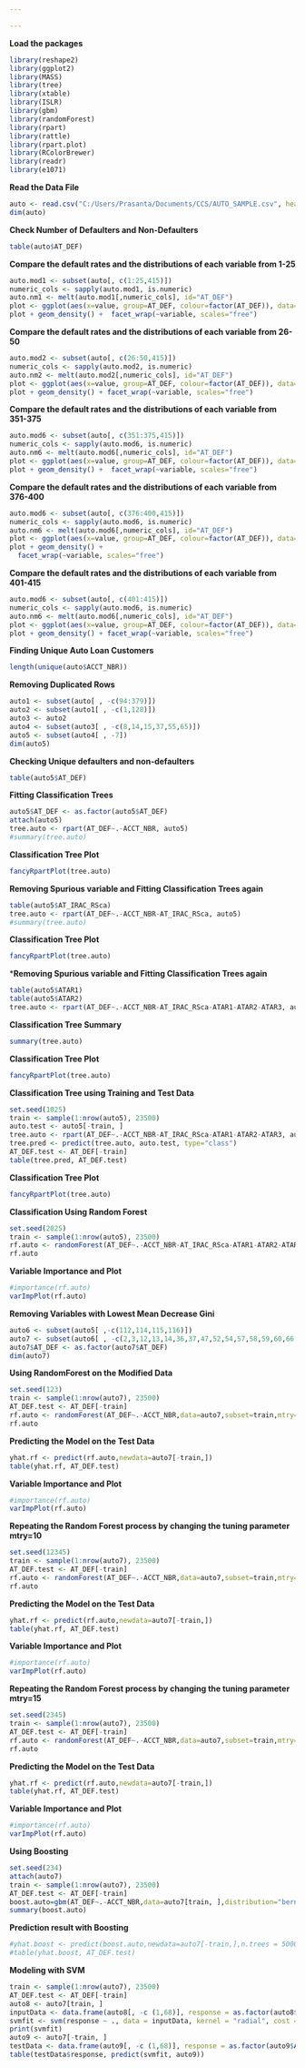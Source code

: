 ```yaml
---

---
```


**Load the packages**
```r
library(reshape2)
library(ggplot2)
library(MASS)
library(tree)
library(xtable)
library(ISLR)
library(gbm)
library(randomForest)
library(rpart)
library(rattle)
library(rpart.plot)
library(RColorBrewer)
library(readr)
library(e1071)
```

**Read the Data File**
```r
auto <- read.csv("C:/Users/Prasanta/Documents/CCS/AUTO_SAMPLE.csv", header = TRUE)
dim(auto)
```

**Check Number of Defaulters and Non-Defaulters**
```r
table(auto$AT_DEF)
```

**Compare the default rates and the distributions of each variable from 1-25**
```r
auto.mod1 <- subset(auto[, c(1:25,415)])
numeric_cols <- sapply(auto.mod1, is.numeric)
auto.nm1 <- melt(auto.mod1[,numeric_cols], id="AT_DEF")
plot <- ggplot(aes(x=value, group=AT_DEF, colour=factor(AT_DEF)), data=auto.nm1)
plot + geom_density() +  facet_wrap(~variable, scales="free")
```

**Compare the default rates and the distributions of each variable from 26-50**
```r
auto.mod2 <- subset(auto[, c(26:50,415)])
numeric_cols <- sapply(auto.mod2, is.numeric)
auto.nm2 <- melt(auto.mod2[,numeric_cols], id="AT_DEF")
plot <- ggplot(aes(x=value, group=AT_DEF, colour=factor(AT_DEF)), data=auto.nm2)
plot + geom_density() + facet_wrap(~variable, scales="free")
```

**Compare the default rates and the distributions of each variable from 351-375**
```r
auto.mod6 <- subset(auto[, c(351:375,415)])
numeric_cols <- sapply(auto.mod6, is.numeric)
auto.nm6 <- melt(auto.mod6[,numeric_cols], id="AT_DEF")
plot <- ggplot(aes(x=value, group=AT_DEF, colour=factor(AT_DEF)), data=auto.nm6)
plot + geom_density() +  facet_wrap(~variable, scales="free")
```

**Compare the default rates and the distributions of each variable from 376-400**
```r
auto.mod6 <- subset(auto[, c(376:400,415)])
numeric_cols <- sapply(auto.mod6, is.numeric)
auto.nm6 <- melt(auto.mod6[,numeric_cols], id="AT_DEF")
plot <- ggplot(aes(x=value, group=AT_DEF, colour=factor(AT_DEF)), data=auto.nm6)
plot + geom_density() +
  facet_wrap(~variable, scales="free")
```

**Compare the default rates and the distributions of each variable from 401-415**
```r
auto.mod6 <- subset(auto[, c(401:415)])
numeric_cols <- sapply(auto.mod6, is.numeric)
auto.nm6 <- melt(auto.mod6[,numeric_cols], id="AT_DEF")
plot <- ggplot(aes(x=value, group=AT_DEF, colour=factor(AT_DEF)), data=auto.nm6)
plot + geom_density() + facet_wrap(~variable, scales="free")
```

**Finding Unique Auto Loan Customers**
```r
length(unique(auto$ACCT_NBR))
```

**Removing Duplicated Rows**
```r
auto1 <- subset(auto[ , -c(94:379)])
auto2 <- subset(auto1[ , -c(1,128)])
auto3 <- auto2
auto4 <- subset(auto3[ , -c(8,14,15,37,55,65)])
auto5 <- subset(auto4[ , -7])
dim(auto5)
```

**Checking Unique defaulters and non-defaulters**
```r
table(auto5$AT_DEF)
```

**Fitting Classification Trees**
```r
auto5$AT_DEF <- as.factor(auto5$AT_DEF)
attach(auto5)
tree.auto <- rpart(AT_DEF~.-ACCT_NBR, auto5)
#summary(tree.auto)
```

**Classification Tree Plot**
```r
fancyRpartPlot(tree.auto)
```

**Removing Spurious variable and Fitting Classification Trees again**
```r
table(auto5$AT_IRAC_RSca)
tree.auto <- rpart(AT_DEF~.-ACCT_NBR-AT_IRAC_RSca, auto5)
#summary(tree.auto)
```

**Classification Tree Plot**
```r
fancyRpartPlot(tree.auto)
```

***Removing Spurious variable and Fitting Classification Trees again**
```r
table(auto5$ATAR1)
table(auto5$ATAR2)
tree.auto <- rpart(AT_DEF~.-ACCT_NBR-AT_IRAC_RSca-ATAR1-ATAR2-ATAR3, auto5)
```

**Classification Tree Summary**
```r
summary(tree.auto)
```

**Classification Tree Plot**
```r
fancyRpartPlot(tree.auto)
```

**Classification Tree using Training and Test Data**
```r
set.seed(1025)
train <- sample(1:nrow(auto5), 23500)
auto.test <- auto5[-train, ]
tree.auto <- rpart(AT_DEF~.-ACCT_NBR-AT_IRAC_RSca-ATAR1-ATAR2-ATAR3, auto5, subset = train)
tree.pred <- predict(tree.auto, auto.test, type="class")
AT_DEF.test <- AT_DEF[-train]
table(tree.pred, AT_DEF.test)
```

**Classification Tree Plot**
```r
fancyRpartPlot(tree.auto)
```

**Classification Using Random Forest**
```r
set.seed(2025)
train <- sample(1:nrow(auto5), 23500)
rf.auto <- randomForest(AT_DEF~.-ACCT_NBR-AT_IRAC_RSca-ATAR1-ATAR2-ATAR3,data=auto5,subset=train)
rf.auto
```

**Variable Importance and Plot** 
```r
#importance(rf.auto)
varImpPlot(rf.auto)
```

**Removing Variables with Lowest Mean Decrease Gini**
```r
auto6 <- subset(auto5[ ,-c(112,114,115,116)])
auto7 <- subset(auto6[ , -c(2,3,12,13,14,36,37,47,52,54,57,58,59,60,66:74,76,77,79:82,85,88:93,95:100,104,111:115)])
auto7$AT_DEF <- as.factor(auto7$AT_DEF)
dim(auto7)
```

**Using RandomForest on the Modified Data**
```r
set.seed(123)
train <- sample(1:nrow(auto7), 23500)
AT_DEF.test <- AT_DEF[-train]
rf.auto <- randomForest(AT_DEF~.-ACCT_NBR,data=auto7,subset=train,mtry=6,importance=TRUE)
rf.auto
```

**Predicting the Model on the Test Data**
```r
yhat.rf <- predict(rf.auto,newdata=auto7[-train,])
table(yhat.rf, AT_DEF.test)
```

**Variable Importance and Plot** 
```r
#importance(rf.auto)
varImpPlot(rf.auto)
```

**Repeating the Random Forest process by changing the tuning parameter mtry=10**
```r
set.seed(12345)
train <- sample(1:nrow(auto7), 23500)
AT_DEF.test <- AT_DEF[-train]
rf.auto <- randomForest(AT_DEF~.-ACCT_NBR,data=auto7,subset=train,mtry=10,importance=TRUE)
rf.auto
```

**Predicting the Model on the Test Data**
```r
yhat.rf <- predict(rf.auto,newdata=auto7[-train,])
table(yhat.rf, AT_DEF.test)
```

**Variable Importance and Plot** 
```r
#importance(rf.auto)
varImpPlot(rf.auto)
```

**Repeating the Random Forest process by changing the tuning parameter mtry=15**
```r
set.seed(2345)
train <- sample(1:nrow(auto7), 23500)
AT_DEF.test <- AT_DEF[-train]
rf.auto <- randomForest(AT_DEF~.-ACCT_NBR,data=auto7,subset=train,mtry=15,importance=TRUE)
rf.auto
```

**Predicting the Model on the Test Data**
```r
yhat.rf <- predict(rf.auto,newdata=auto7[-train,])
table(yhat.rf, AT_DEF.test)
```

**Variable Importance and Plot** 
```r
#importance(rf.auto)
varImpPlot(rf.auto)
```

**Using Boosting**
```r
set.seed(234)
attach(auto7)
train <- sample(1:nrow(auto7), 23500)
AT_DEF.test <- AT_DEF[-train]
boost.auto=gbm(AT_DEF~.-ACCT_NBR,data=auto7[train, ],distribution="bernoulli",n.trees=5000,interaction.depth=3)
summary(boost.auto)
```

**Prediction result with Boosting**
```r
#yhat.boost <- predict(boost.auto,newdata=auto7[-train,],n.trees = 5000)
#table(yhat.boost, AT_DEF.test)
```

**Modeling with SVM**
```r
train <- sample(1:nrow(auto7), 23500)
AT_DEF.test <- AT_DEF[-train]
auto8 <- auto7[train, ]
inputData <- data.frame(auto8[, -c (1,68)], response = as.factor(auto8$AT_DEF))
svmfit <- svm(response ~ ., data = inputData, kernel = "radial", cost = 2, scale = FALSE)
print(svmfit)
auto9 <- auto7[-train, ]
testData <- data.frame(auto9[, -c (1,68)], response = as.factor(auto9$AT_DEF))
table(testData$response, predict(svmfit, auto9))
```